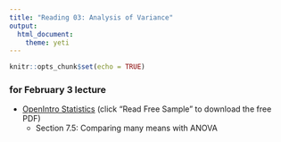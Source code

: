 ```yaml
---
title: "Reading 03: Analysis of Variance"
output: 
  html_document: 
    theme: yeti
---
```


```r
knitr::opts_chunk$set(echo = TRUE)
```

### for February 3 lecture

- [OpenIntro Statistics](https://leanpub.com/openintro-statistics) (click "Read Free Sample" to download the free PDF)
    - Section 7.5: Comparing many means with ANOVA

